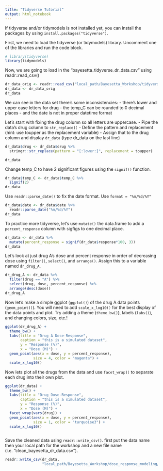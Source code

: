```yaml
---
title: "Tidyverse Tutorial"
output: html_notebook
---
```


If tidyverse and/or tidymodels is not installed yet, you can install the 
packages by using `install.packages("tidyverse")`.

First, we need to load the tidyverse (or tidymodels) library. Uncomment one of 
the libraries and run the code block. 
```r
# library(tidyverse)
library(tidymodels)
```


Now, we are going to load in the "bayesetta_tidyverse_dr_data.csv" using 
readr::read_csv()
```r
dr_data_orig <- readr::read_csv("local_path/Bayesetta_Workshop/tidyverse_materials/bayesetta_tidyverse_dr_data.csv")
dr_data <- dr_data_orig
dr_data
```

We can see in the data set there's some inconsistencies: 
- there's lower and upper case letters for drug
- the temp_C can be rounded to 0 decimal places
- and the date is not in proper datetime format


Let's start with fixing the drug column so all letters are uppercase. 
- Pipe the data's drug column to `str_replace()`
- Define the pattern and replacement (hint: use toupper as the replacement 
   variable) 
- Assign that to the drug column and display `dr_data` (type dr_data on the 
   last line)

```r
dr_data$drug <- dr_data$drug %>%
  stringr::str_replace(pattern = "[:lower:]", replacement = toupper)

dr_data
```

Change temp_C to have 2 significant figures using the `signif()` function. 

```r
dr_data$temp_C <- dr_data$temp_C %>%
  signif(2)
dr_data
```

Use `readr::parse_date()` to fix the date format. Use `format = "%m/%d/%Y"`

```r
dr_data$date <- dr_data$date %>%
  readr::parse_date("%m/%d/%Y")
dr_data
```

To practice more tidyverse, let's use `mutate()` the data.frame to add a 
`percent_response` column with sigfigs to one decimal place.  

```r
dr_data <- dr_data %>%
  mutate(percent_response = signif(dr_data$response*100, 3))
dr_data
```

Let's look at just drug A's dose and percent response in order of decreasing 
dose using `filter()`, `select()`, and `arrange()`. 
Assign this to a variable named `dr_drug_A`.

```r
dr_drug_A <- dr_data %>% 
  filter(drug == "A") %>%
  select(drug, dose, percent_response) %>%
  arrange(desc(dose))
dr_drug_A
```

Now let's make a simple ggplot (`ggplot()`) of the drug A data points 
(`geom_point()`). You will need to add `scale_x_log10()` for the best display of 
the data points and plot. Try adding a theme (`theme_bw()`), labels (`labs()`), 
and changing colors, size, etc.!
```r
ggplot(dr_drug_A) +
  theme_bw() +
  labs(title = "Drug A Dose-Response",
       caption = "this is a simulated dataset",
       y = "Response (%)",
       x = "Dose (M)") +
  geom_point(aes(x = dose, y = percent_response),
             size = 4, color = "magenta") +
  scale_x_log10()
```

Now lets plot all the drugs from the data and use `facet_wrap()` to separate 
each drug into their own plot.
```r
ggplot(dr_data) +
  theme_bw() +
  labs(title = "Drug Dose-Response",
       caption = "this is a simulated dataset",
       y = "Response (%)",
       x = "Dose (M)") +
  facet_wrap(vars(drug)) +
  geom_point(aes(x = dose, y = percent_response),
             size = 1, color = "turquoise3") +
  scale_x_log10()
  
```

Save the cleaned data using `readr::write_csv()`. first put the data name then your 
local path for the workshop and a new file name 
(i.e. "clean_bayesetta_dr_data.csv").

```r
readr::write_csv(dr_data, 
                 "local_path/Bayesetta_Workshop/dose_response_modeling/clean_bayesetta_dr_data.csv")
```

